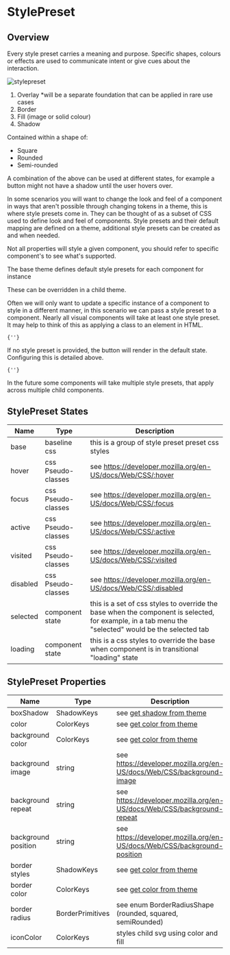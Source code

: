 

# StylePreset

## Overview

Every style preset carries a meaning and purpose. Specific shapes, colours or effects are used to communicate intent or give cues about the interaction.

<LegacyBlock marginBottom="sizing050" maxWidth="760px">
  <Image src="/static/examples/utils/style-preset.png" alt="stylepreset" />
</LegacyBlock>

1. Overlay *will be a separate foundation that can be applied in rare use cases
2. Border
3. Fill (image or solid colour)
4. Shadow


Contained within a shape of:
- Square
- Rounded
- Semi-rounded

A combination of the above can be used at different states, for example a button might not have a shadow until the user hovers over.

In some scenarios you will want to change the look and feel of a component in ways that aren't possible through changing tokens in a theme, this is where style presets come in.
They can be thought of as a subset of CSS used to define look and feel of components. Style presets and their default mapping are defined on a theme, additional style presets can be created as and when needed.

Not all properties will style a given component, you should refer to specific component's to see what's supported.

<CodeFromFile path="examples/utils/style-preset-example.tsx"/>

The base theme defines default style presets for each component for instance

<CodeFromFile path="examples/utils/get-style-preset-from-theme.tsx"/>

These can be overridden in a child theme.

Often we will only want to update a specific instance of a component to style in a different manner, in this scenario we can pass a style preset to a component.
Nearly all visual components will take at least one style preset. It may help to think of this as applying a class to an element in HTML.

<Code>{'<Paragraph stylePreset="interactive040" />'}</Code>

If no style preset is provided, the button will render in the default state. Configuring this is detailed above.

<Code>{'<Paragraph />'}</Code>

In the future some components will take multiple style presets, that apply across multiple child components.

## StylePreset States

| Name    | Type            |  Description                                          |
| ------- | --------------- | -------------------------------------------- |
| base    | baseline css        | this is a group of style preset preset css styles |
| hover    | css Pseudo-classes    | see https://developer.mozilla.org/en-US/docs/Web/CSS/:hover |
| focus    | css Pseudo-classes     | see https://developer.mozilla.org/en-US/docs/Web/CSS/:focus |
| active    | css Pseudo-classes     | see https://developer.mozilla.org/en-US/docs/Web/CSS/:active |
| visited    | css Pseudo-classes    | see https://developer.mozilla.org/en-US/docs/Web/CSS/:visited |
| disabled    | css Pseudo-classes   | see https://developer.mozilla.org/en-US/docs/Web/CSS/:disabled |
| selected    | component state      | this is a set of css styles to override the base when the component is selected, for example, in a tab menu the "selected" would be the selected tab |
| loading    | component state      | this is a css styles to override the base when component is in transitional "loading" state |

## StylePreset Properties

| Name    | Type            |  Description                                          |
| ------- | --------------- | -------------------------------------------- |
| boxShadow    | ShadowKeys    | see [get shadow from theme](/utils/code-helpers/get-shadow-from-theme) |
| color    | ColorKeys    | see [get color from theme](/utils/code-helpers/get-color-from-theme)  |
| background color    | ColorKeys    | see [get color from theme](/utils/code-helpers/get-color-from-theme)  |
| background image    | string    | see https://developer.mozilla.org/en-US/docs/Web/CSS/background-image |
| background repeat    | string    | see https://developer.mozilla.org/en-US/docs/Web/CSS/background-repeat |
| background position    | string    | see https://developer.mozilla.org/en-US/docs/Web/CSS/background-position |
| border styles    | ShadowKeys    | see [get color from theme](/utils/code-helpers/get-color-from-theme) |
| border color    | ColorKeys    | see [get color from theme](/utils/code-helpers/get-color-from-theme) |
| border radius    | BorderPrimitives    | see enum BorderRadiusShape (rounded, squared, semiRounded)  |
| iconColor    | ColorKeys    | styles child svg using color and fill |
